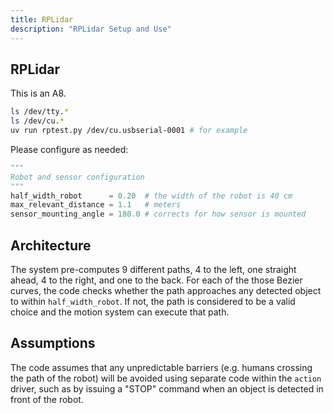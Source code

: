 ```yaml
---
title: RPLidar
description: "RPLidar Setup and Use"
---
```


## RPLidar

This is an A8.

```bash
ls /dev/tty.*  
ls /dev/cu.*  
uv run rptest.py /dev/cu.usbserial-0001 # for example
```

Please configure as needed: 

```python
"""
Robot and sensor configuration
"""
half_width_robot      = 0.20  # the width of the robot is 40 cm
max_relevant_distance = 1.1   # meters
sensor_mounting_angle = 180.0 # corrects for how sensor is mounted
```

## Architecture 

The system pre-computes 9 different paths, 4 to the left, one straight ahead, 4 to the right, and one to the back. For each of the those Bezier curves, the code checks whether the path approaches any detected object to within `half_width_robot`. If not, the path is considered to be a valid choice and the motion system can execute that path. 

## Assumptions

The code assumes that any unpredictable barriers (e.g. humans crossing the path of the robot) will be avoided using separate code within the `action` driver, such as by issuing a "STOP" command when an object is detected in front of the robot.   
